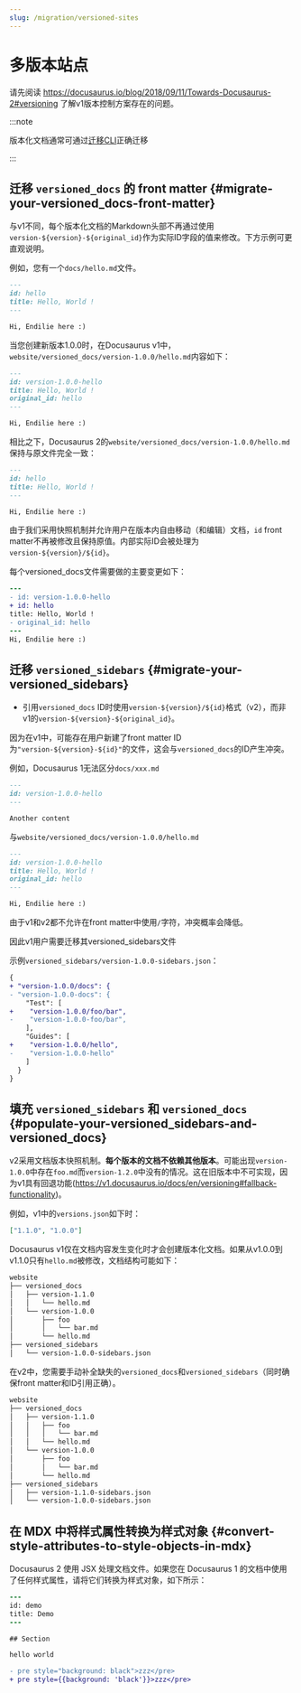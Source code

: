 ```yaml
---
slug: /migration/versioned-sites
---
```


# 多版本站点

请先阅读 https://docusaurus.io/blog/2018/09/11/Towards-Docusaurus-2#versioning 了解v1版本控制方案存在的问题。

:::note

版本化文档通常可通过[迁移CLI](./migration-automated.mdx)正确迁移

:::

## 迁移 `versioned_docs` 的 front matter {#migrate-your-versioned_docs-front-matter}

与v1不同，每个版本化文档的Markdown头部不再通过使用`version-${version}-${original_id}`作为实际ID字段的值来修改。下方示例可更直观说明。

例如，您有一个`docs/hello.md`文件。

```md
---
id: hello
title: Hello, World !
---

Hi, Endilie here :)
```

当您创建新版本1.0.0时，在Docusaurus v1中，`website/versioned_docs/version-1.0.0/hello.md`内容如下：

```md
---
id: version-1.0.0-hello
title: Hello, World !
original_id: hello
---

Hi, Endilie here :)
```

相比之下，Docusaurus 2的`website/versioned_docs/version-1.0.0/hello.md`保持与原文件完全一致：

```md
---
id: hello
title: Hello, World !
---

Hi, Endilie here :)
```

由于我们采用快照机制并允许用户在版本内自由移动（和编辑）文档，`id` front matter不再被修改且保持原值。内部实际ID会被处理为`version-${version}/${id}`。

每个versioned_docs文件需要做的主要变更如下：

```diff {2-3,5}
---
- id: version-1.0.0-hello
+ id: hello
title: Hello, World !
- original_id: hello
---
Hi, Endilie here :)
```

## 迁移 `versioned_sidebars` {#migrate-your-versioned_sidebars}

- 引用`versioned_docs` ID时使用`version-${version}/${id}`格式（v2），而非v1的`version-${version}-${original_id}`。

因为在v1中，可能存在用户新建了front matter ID为`"version-${version}-${id}"`的文件，这会与`versioned_docs`的ID产生冲突。

例如，Docusaurus 1无法区分`docs/xxx.md`

```md
---
id: version-1.0.0-hello
---

Another content
```

与`website/versioned_docs/version-1.0.0/hello.md`

```md
---
id: version-1.0.0-hello
title: Hello, World !
original_id: hello
---

Hi, Endilie here :)
```

由于v1和v2都不允许在front matter中使用`/`字符，冲突概率会降低。

因此v1用户需要迁移其versioned_sidebars文件

示例`versioned_sidebars/version-1.0.0-sidebars.json`：

```diff {2-3,5-6,9-10}  title="versioned_sidebars/version-1.0.0-sidebars.json"
{
+ "version-1.0.0/docs": {
- "version-1.0.0-docs": {
    "Test": [
+    "version-1.0.0/foo/bar",
-    "version-1.0.0-foo/bar",
    ],
    "Guides": [
+    "version-1.0.0/hello",
-    "version-1.0.0-hello"
    ]
  }
}
```

## 填充 `versioned_sidebars` 和 `versioned_docs` {#populate-your-versioned_sidebars-and-versioned_docs}

v2采用文档版本快照机制。**每个版本的文档不依赖其他版本**。可能出现`version-1.0.0`中存在`foo.md`而`version-1.2.0`中没有的情况。这在旧版本中不可实现，因为v1具有回退功能(https://v1.docusaurus.io/docs/en/versioning#fallback-functionality)。

例如，v1中的`versions.json`如下时：

```json title="versions.json"
["1.1.0", "1.0.0"]
```

Docusaurus v1仅在文档内容发生变化时才会创建版本化文档。如果从v1.0.0到v1.1.0只有`hello.md`被修改，文档结构可能如下：

```bash
website
├── versioned_docs
│   ├── version-1.1.0
│   │   └── hello.md
│   └── version-1.0.0
│       ├── foo
│       │   └── bar.md
│       └── hello.md
├── versioned_sidebars
│   └── version-1.0.0-sidebars.json
```

在v2中，您需要手动补全缺失的`versioned_docs`和`versioned_sidebars`（同时确保front matter和ID引用正确）。

```bash {3-5,12}
website
├── versioned_docs
│   ├── version-1.1.0
│   │   ├── foo
│   │   │   └── bar.md
│   │   └── hello.md
│   └── version-1.0.0
│       ├── foo
│       │   └── bar.md
│       └── hello.md
├── versioned_sidebars
│   ├── version-1.1.0-sidebars.json
│   └── version-1.0.0-sidebars.json
```

## 在 MDX 中将样式属性转换为样式对象 {#convert-style-attributes-to-style-objects-in-mdx}

Docusaurus 2 使用 JSX 处理文档文件。如果您在 Docusaurus 1 的文档中使用了任何样式属性，请将它们转换为样式对象，如下所示：

```diff
---
id: demo
title: Demo
---

## Section

hello world

- pre style="background: black">zzz</pre>
+ pre style={{background: 'black'}}>zzz</pre>
```